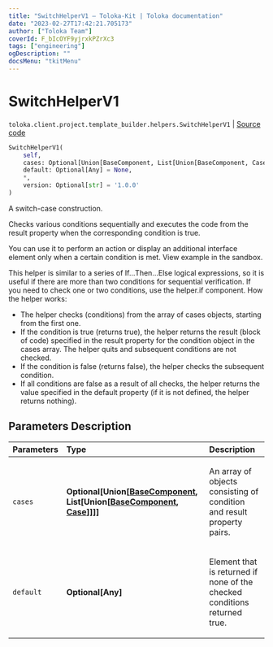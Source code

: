 ```yaml
---
title: "SwitchHelperV1 — Toloka-Kit | Toloka documentation"
date: "2023-02-27T17:42:21.705173"
author: ["Toloka Team"]
coverId: F_bIcOYF9yjrxkPZrXc3
tags: ["engineering"]
ogDescription: ""
docsMenu: "tkitMenu"
---
```


# SwitchHelperV1
`toloka.client.project.template_builder.helpers.SwitchHelperV1` | [Source code](https://github.com/Toloka/toloka-kit/blob/v1.1.4/src/client/project/template_builder/helpers.py#L196)

```python
SwitchHelperV1(
    self,
    cases: Optional[Union[BaseComponent, List[Union[BaseComponent, Case]]]] = None,
    default: Optional[Any] = None,
    *,
    version: Optional[str] = '1.0.0'
)
```

A switch-case construction.

Checks various conditions sequentially and executes the code from the result property when the corresponding
condition is true.

You can use it to perform an action or display an additional interface element only when a certain condition is met.
View example in the sandbox.

This helper is similar to a series of If...Then...Else logical expressions, so it is useful if there are more than
two conditions for sequential verification. If you need to check one or two conditions, use the helper.if component.
How the helper works:

* The helper checks (conditions) from the array of cases objects, starting from the first one.
* If the condition is true (returns true), the helper returns the result (block of code) specified in the result
      property for the condition object in the cases array. The helper quits and subsequent conditions are not
      checked.
* If the condition is false (returns false), the helper checks the subsequent condition.
* If all conditions are false as a result of all checks, the helper returns the value specified in the default
      property (if it is not defined, the helper returns nothing).

## Parameters Description

| Parameters | Type | Description |
| :----------| :----| :-----------|
`cases`|**Optional\[Union\[[BaseComponent](/docs/toloka-kit/reference/toloka.client.project.template_builder.base.BaseComponent), List\[Union\[[BaseComponent](/docs/toloka-kit/reference/toloka.client.project.template_builder.base.BaseComponent), [Case](/docs/toloka-kit/reference/toloka.client.project.template_builder.helpers.SwitchHelperV1.Case)\]\]\]\]**|<p>An array of objects consisting of condition and result property pairs.</p>
`default`|**Optional\[Any\]**|<p>Element that is returned if none of the checked conditions returned true.</p>